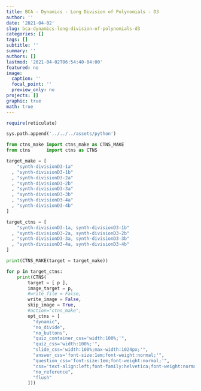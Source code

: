 ```yaml
---
title: BCA - Dynamics - Long Division of Polynomials - D3
author: ''
date: '2021-04-02'
slug: bca-dynamics-long-division-of-polynomials-d3
categories: []
tags: []
subtitle: ''
summary: ''
authors: []
lastmod: '2021-04-02T06:54:40-04:00'
featured: no
image:
  caption: ''
  focal_point: ''
  preview_only: no
projects: []
graphic: true
math: true
---
```

```r
require(reticulate)
```

```python
sys.path.append('../../../assets/python')

from ctns_make import ctns_make as CTNS_MAKE
from ctns      import ctns as CTNS
```

```python
target_make = [
    "synth-divisionD3-1a"
  , "synth-divisionD3-1b"
  , "synth-divisionD3-2a"
  , "synth-divisionD3-2b"
  , "synth-divisionD3-3a"
  , "synth-divisionD3-3b"
  , "synth-divisionD3-4a"
  , "synth-divisionD3-4b"
]

target_ctns = [
    "synth-divisionD3-1a, synth-divisionD3-1b"
  , "synth-divisionD3-2a, synth-divisionD3-2b"
  , "synth-divisionD3-3a, synth-divisionD3-3b"
  , "synth-divisionD3-4a, synth-divisionD3-4b"
]

print(CTNS_MAKE(target = target_make))
```

```python

for p in target_ctns:
    print(CTNS(
        target = [ p ], 
        image_target = p,
        #write_file = False,
        write_image = False,
        skip_image = True,
        #action="ctns_make",
        opt_ctns = [
          "dynamic",
          "no_divide",
          "no_buttons",
          "quiz_container_css='width:100%;'",
          "quiz_css='width:100%;'",
          "slide_css='width:100%;max-width:1024px;'",
          "answer_css='font-size:1em;font-weight:normal;'",
          "question_css='font-size:1em;font-weight:normal;'",
          "css='text-align:left;font-family:helvetica;font-weight:normal;font-size:120%;color:rgb(77,77,77);'",
          "no_reference",
          "flush"
        ]))
```

